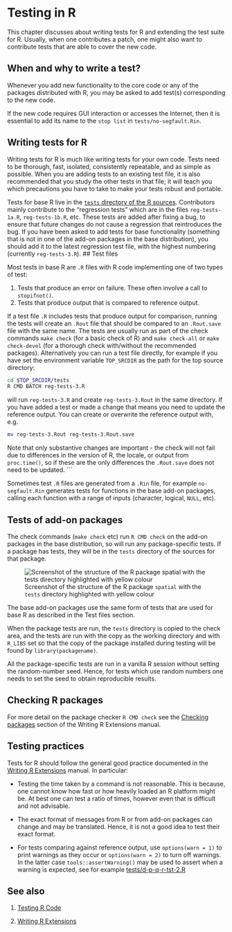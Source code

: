 # Testing in R {#TestR}

This chapter discusses about writing tests for R and extending the test suite for R. Usually, when one contributes a patch, one might also want to contribute tests that are able to cover the new code.

## When and why to write a test?

Whenever you add new functionality to the core code or any of the packages distributed with R, you may be asked to add test(s) corresponding to the new code. 

If the new code requires GUI interaction or accesses the Internet, then it is essential to add its name to the `stop list` in `tests/no-segfault.Rin`.

## Writing tests for R

Writing tests for R is much like writing tests for your own code. Tests need to be thorough, fast, isolated, consistently repeatable, and as simple as possible. When you are adding tests to an existing test file, it is also recommended that you study the other tests in that file; it will teach you which precautions you have to take to make your tests robust and portable. 

Tests for base R live in the [`tests` directory of the R sources](https://svn.r-project.org/R/trunk/tests/). Contributors mainly contribute to the "regression tests" which are in the files `reg-tests-1a.R`, `reg-tests-1b.R`,  etc. These tests are added after fixing a bug, to ensure that future changes do not cause a regression that reintroduces the bug. If you have been asked to add tests for base functionality (something that is not in one of the add-on packages in the base distribution), you should add it to the latest regression test file, with the highest numbering (currently `reg-tests-3.R`). 
## Test files

Most tests in base R are `.R` files with R code implementing one of two types of test:

1. Tests that produce an error on failure. These often involve a call to `stopifnot()`.
2. Tests that produce output that is compared to reference output.

If a test file `.R` includes tests that produce output for comparison, running the tests will create an `.Rout` file that should be compared to an `.Rout.save` file with the same name. The tests are usually run as part of the check commands `make check` (for a basic check of R) and `make check-all` or `make check-devel` (for a thorough check with/without the recommended packages). Alternatively you can run a test file directly, for example if you have set the environment variable `TOP_SRCDIR` as the path for the top source directory:

```sh
cd $TOP_SRCDIR/tests
R CMD BATCH reg-tests-3.R
```

will run `reg-tests-3.R` and create `reg-tests-3.Rout` in the same directory. If you have added a test or made a change that means you need to update the reference output. You can create or overwrite the reference output with, e.g. 

```sh
mv reg-tests-3.Rout reg-tests-3.Rout.save
```

Note that only substantive changes are important - the check will not fail due to differences in the version of R, the locale, or output from `proc.time()`, so if these are the only differences the `.Rout.save`  does not need to be updated.
```

Sometimes test `.R` files are generated from a `.Rin` file, for example `no-segfault.Rin` generates tests for functions in the base add-on packages, calling each function with a range of inputs (character, logical, `NULL`, etc).
 
## Tests of add-on packages

The check commands (`make check` etc) run `R CMD check` on the add-on packages in the base distribution, so will run any package-specific tests. If a package has tests, they will be in the `tests` directory of the sources for that package.

![Screenshot of the structure of the R package `spatial` with the `tests` directory highlighted with yellow colour](img/structure-spatial.png)

The base add-on packages use the same form of tests that are used for base R as described in the [Test files]{#test-files} section.

When the package tests are run, the `tests` directory is copied to the check area, and the tests are run with the copy as the working directory and with `R_LIBS` set so that the copy of the package installed during testing will be found by `library(packagename)`.

All the package-specific tests are run in a vanilla R session without setting the random-number seed. Hence, for tests which use random numbers one needs to set the seed to obtain reproducible results.

## Checking R packages

For more detail on the package checker `R CMD check` see the [Checking packages](https://cran.r-project.org/doc/manuals/r-devel/R-exts.html#Checking-packages-1) section of the Writing R Extensions manual.

## Testing practices

Tests for R should follow the general good practice documented in the [Writing R Extensions](https://cran.r-project.org/doc/manuals/r-devel/R-exts.html) manual. In particular:

- Testing the time taken by a command is not reasonable. This is because, one cannot know how fast or how heavily loaded an R platform might be. At best one can test a ratio of times, however even that is difficult and not advisable.

- The exact format of messages from R or from add-on packages can change and may be translated. Hence, it is not a good idea to test their exact format.

- For tests comparing against reference output, use `options(warn = 1)` to print warnings as they occur or `options(warn = 2)` to turn off warnings. In the latter case `tools::assertWarning()` may be used to assert when a warning is expected, see for example [tests/d-p-q-r-tst-2.R](https://svn.r-project.org/R/trunk/tests/d-p-q-r-tests.R)

## See also

1. [Testing R Code](https://cran.r-project.org/doc/manuals/r-release/R-ints.html#Testing-R-code)

2. [Writing R Extensions](https://cran.r-project.org/doc/manuals/r-release/R-exts.html)
